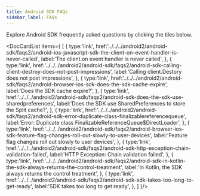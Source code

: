 ```yaml
---
title: Android SDK FAQs
sidebar_label: FAQs
---
```



Explore Android SDK frequently asked questions by clicking the tiles below.

<DocCardList items={
  [
    { 
      type:'link', href:'../../../android2/android-sdk/faqs2/android-ios-javascript-sdk-the-client-on-event-handler-is-never-called',
      label:'The client.on event handler is never called', 
    },
    { 
      type:'link', 
      href:'../../../android2/android-sdk/faqs2/android-sdk-calling-client-destroy-does-not-post-impressions', 
      label:'Calling client.Destory does not post impressions', 
    },
    { 
      type:'link', 
      href:'../../../android2/android-sdk/faqs2/android-browser-ios-sdk-does-the-sdk-cache-expire', 
      label:'Does the SDK cache expire?', 
    },
    { 
      type:'link', 
      href:'../../../android2/android-sdk/faqs2/android-sdk-does-the-sdk-use-sharedpreferences', 
      label:'Does the SDK use SharedPreferences to store the Split cache?', 
    },
    { 
      type:'link', 
      href:'../../../android2/android-sdk/faqs2/android-sdk-error-duplicate-class-finalizablereferencequeue', 
      label:'Error: Duplicate class FinalizableReferenceQueue$DirectLoader', 
    },
    { 
      type:'link', 
      href:'../../../android2/android-sdk/faqs2/android-browser-ios-sdk-feature-flag-changes-roll-out-slowly-to-user-devices', 
      label:'Feature flag changes roll out slowly to user devices', 
    },
    { 
      type:'link', 
      href:'../../../android2/android-sdk/faqs2/android-sdk-http-exception-chain-validation-failed', 
      label:'HTTP Exception: Chain validation failed', 
    },
    { 
      type:'link', 
      href:'../../../android2/android-sdk/faqs2/android-sdk-in-kotlin-the-sdk-always-returns-the-control-treatment', 
      label:'In Kotlin, the SDK always returns the control treatment', 
    },
    { 
      type:'link', 
      href:'../../../android2/android-sdk/faqs2/android-sdk-sdk-takes-too-long-to-get-ready', 
      label:'SDK takes too long to get ready', 
    },
  ]
}/>
